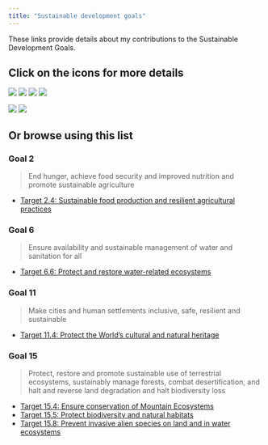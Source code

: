 ```yaml
---
title: "Sustainable development goals"
---
```


These links provide details about my contributions to the Sustainable Development Goals.

::: {.panel-tabset}

## Click on the icons for more details

[![](images/GOAL_2_TARGET_2.4.svg){.sdgs}](sdgs/target-2-4.qmd)
[![](images/GOAL_6_TARGET_6.6.svg){.sdgs}](sdgs/target-6-6.qmd)
[![](images/GOAL_11_TARGET_11.4.svg){.sdgs}](sdgs/target-11-4.qmd)
[![](images/GOAL_15_TARGET_15.4.svg){.sdgs}](sdgs/target-15-4.qmd)

[![](images/GOAL_15_TARGET_15.5.svg){.sdgs}](sdgs/target-15-5.qmd)
[![](images/GOAL_15_TARGET_15.8.svg){.sdgs}](sdgs/target-15-8.qmd)

<!--//
[![example-caption-01](images/GOAL_14_TARGET_14.2.svg){.sdgs}](sdgs/target-14-2.qmd)
[![example-caption-01](images/GOAL_14_TARGET_14.5.svg){.sdgs}](sdgs/target-14-5.qmd)

[![example-caption-01](images/GOAL_15_TARGET_15.1.svg){.sdgs}](sdgs/target-15-1.qmd)
[![example-caption-02](images/GOAL_15_TARGET_15.2.svg){.sdgs}](sdgs/target-15-2.qmd)
[![example-caption-02](images/GOAL_15_TARGET_15.3.svg){.sdgs}](sdgs/target-15-3.qmd)


[![example-caption-02](images/GOAL_15_TARGET_15.7.svg){.sdgs}](sdgs/target-15-7.qmd)
[![example-caption-02](images/GOAL_15_TARGET_15.8.svg){.sdgs}](sdgs/target-15-8.qmd)
[![example-caption-02](images/GOAL_15_TARGET_15.9.svg){.sdgs}](sdgs/target-15-9.qmd)

https://en.wikipedia.org/wiki/List_of_Sustainable_Development_Goal_targets_and_indicators

//-->

## Or browse using this list


### Goal 2

> End hunger, achieve food security and improved nutrition and promote sustainable agriculture

- [Target 2.4: Sustainable food production and resilient agricultural practices](sdgs/target-2-4.qmd)

### Goal 6

> Ensure availability and sustainable management of water and sanitation for all

- [Target 6.6: Protect and restore water-related ecosystems](sdgs/target-6-6.qmd)


### Goal 11

> Make cities and human settlements inclusive, safe, resilient and sustainable

- [Target 11.4: Protect the World's cultural and natural heritage](sdgs/target-11-4.qmd)


### Goal 15

> Protect, restore and promote sustainable use of terrestrial ecosystems, sustainably manage forests, combat desertification, and halt and reverse land degradation and halt biodiversity loss

- [Target 15.4: Ensure conservation of Mountain Ecosystems](sdgs/target-15-4.qmd)
- [Target 15.5: Protect biodiversity and natural habitats](sdgs/target-15-5.qmd)
- [Target 15.8: Prevent invasive alien species on land and in water ecosystems](sdgs/target-15-8.qmd)

:::